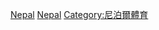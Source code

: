 {{Commonscat|Badminton in Nepal}}

[[Category:各國羽毛球|Nepal]]
[[Category:亞洲羽毛球|Nepal]]
[[Category:尼泊爾體育|Category:尼泊爾體育]]